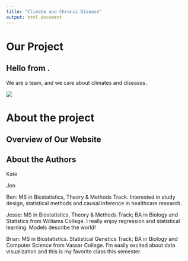```yaml
---
title: "Climate and Chronic Disease"
output: html_document
---
```

# **Our Project**

## Hello from . 

We are a team, and we care about climates and diseases. 

![](https://24.media.tumblr.com/b76b02ba820673795a89bc03ecf9e891/tumblr_n55t88X2e81r1tezoo3_500.gif)

# About the project

## Overview of Our Website

## About the Authors
Kate

Jen

Ben: MS in Biostatistics, Theory & Methods Track. Interested in study design,
statistical methods and causal inference in healthcare research. 

Jesse: MS in Biostatistics, Theory & Methods Track; BA in Biology and Statistics from Williams College. I really enjoy regression and statistical learning. Models describe the world! 

Brian: MS in Biostatistics. Statistical Genetics Track; BA in Biology and Computer Science from Vassar College. I'm easily excited about data visualization and this is my favorite class this semester. 

